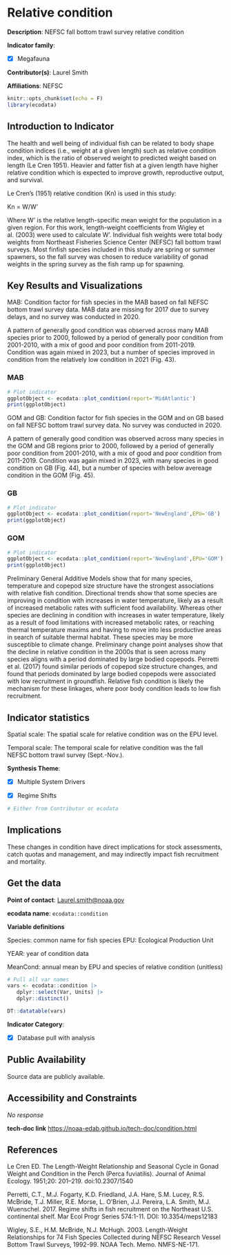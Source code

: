 # Relative condition

**Description**: NEFSC fall bottom trawl survey relative condition

**Indicator family**: 

- [X] Megafauna



**Contributor(s)**: Laurel Smith

**Affiliations**: NEFSC

```{r echo=FALSE}
knitr::opts_chunk$set(echo = F)
library(ecodata)
```
## Introduction to Indicator
The health and well being of individual fish can be related to body shape condition indices (i.e., weight at a given length) such as relative condition index, which is the ratio of observed weight to predicted weight based on length (Le Cren 1951). Heavier and fatter fish at a given length have higher relative condition which is expected to improve growth, reproductive output, and survival.



Le Cren’s (1951) relative condition (Kn) is used in this study:

Kn = W/W’

Where W’ is the relative length-specific mean weight for the population in a given region. For this work, length-weight coefficients from Wigley et al. (2003) were used to calculate W’. Individual fish weights were total body weights from Northeast Fisheries Science Center (NEFSC) fall bottom trawl surveys. Most finfish species included in this study are spring or summer spawners, so the fall survey was chosen to reduce variability of gonad weights in the spring survey as the fish ramp up for spawning.



## Key Results and Visualizations
MAB:
Condition factor for fish species in the MAB based on fall NEFSC bottom trawl survey data. MAB data are missing for 2017 due to survey delays, and no survey was conducted in 2020.



A pattern of generally good condition was observed across many MAB species prior to 2000, followed by a period of generally poor condition from 2001-2010, with a mix of good and poor condition from 2011-2019. Condition was again mixed in 2023, but a number of species improved in condition from the relatively low condition in 2021 (Fig. 43). 

### MAB

```{r plot_conditionMAB}
# Plot indicator
ggplotObject <- ecodata::plot_condition(report='MidAtlantic')
print(ggplotObject)
```

GOM and GB:
Condition factor for fish species in the GOM and on GB based on fall NEFSC bottom trawl survey data. No survey was conducted in 2020.



A pattern of generally good condition was observed across many species in the GOM and GB regions prior to 2000, followed by a period of generally poor condition from 2001-2010, with a mix of good and poor condition from 2011-2019. Condition was again mixed in 2023, with many species in good condition on GB (Fig. 44), but a number of species with below avereage condition in the GOM (Fig. 45). 

### GB

```{r plot_conditionNEGB}
# Plot indicator
ggplotObject <- ecodata::plot_condition(report='NewEngland',EPU='GB')
print(ggplotObject)
```

### GOM

```{r plot_conditionNEGOM}
# Plot indicator
ggplotObject <- ecodata::plot_condition(report='NewEngland',EPU='GOM')
print(ggplotObject)
```

Preliminary General Additive Models show that for many species, temperature and copepod size structure have the strongest associations with relative fish condition. Directional trends show that some species are improving in condition with increases in water temperature, likely as a result of increased metabolic rates with sufficient food availability. Whereas other species are declining in condition with increases in water temperature, likely as a result of food limitations with increased metabolic rates, or reaching thermal temperature maxims and having to move into less productive areas in search of suitable thermal habitat. These species may be more susceptible to climate change. Preliminary change point analyses show that the decline in relative condition in the 2000s that is seen across many species aligns with a period dominated by large bodied copepods. Perretti et al. (2017) found similar periods of copepod size structure changes, and found that periods dominated by large bodied copepods were associated with low recruitment in groundfish. Relative fish condition is likely the mechanism for these linkages, where poor body condition leads to low fish recruitment.


## Indicator statistics 
Spatial scale: The spatial scale for relative condition was on the EPU level.

Temporal scale: The temporal scale for relative condition was the fall NEFSC bottom trawl survey (Sept.-Nov.).

**Synthesis Theme**:

- [X] Multiple System Drivers

- [X] Regime Shifts



```{r autostats_condition}
# Either from Contributor or ecodata
```

## Implications
These changes in condition have direct implications for stock assessments, catch quotas and management, and may indirectly impact fish recruitment and mortality.

## Get the data

**Point of contact**: [Laurel.smith@noaa.gov](mailto:Laurel.smith@noaa.gov){.email}

**ecodata name**: `ecodata::condition`

**Variable definitions**

Species: common name for fish species
 EPU: Ecological Production Unit
 
YEAR: year of condition data
 
MeanCond: annual mean by EPU and species of relative condition (unitless)

```{r vars_condition}
# Pull all var names
vars <- ecodata::condition |>
   dplyr::select(Var, Units) |>
   dplyr::distinct()

DT::datatable(vars)
```
**Indicator Category**:

- [X] Database pull with analysis



## Public Availability

Source data are publicly available.

## Accessibility and Constraints

_No response_

**tech-doc link**
<https://noaa-edab.github.io/tech-doc/condition.html>

## References


Le Cren ED. The Length-Weight Relationship and Seasonal Cycle in Gonad Weight and Condition in the Perch (Perca fuviatilis). Journal of Animal Ecology. 1951;20: 201–219. doi:10.2307/1540



Perretti, C.T., M.J. Fogarty, K.D. Friedland, J.A. Hare, S.M. Lucey, R.S. McBride, T.J. Miller, R.E. Morse, L. O’Brien, J.J. Pereira, L.A. Smith, M.J. Wuenschel. 2017. Regime shifts in fish recruitment on the Northeast U.S. continental shelf. Mar Ecol Progr Series 574:1-11. DOI: 10.3354/meps12183



Wigley, S.E., H.M. McBride, N.J. McHugh. 2003. Length-Weight Relationships for 74 Fish Species Collected during NEFSC Research Vessel Bottom Trawl Surveys, 1992-99. NOAA Tech. Memo. NMFS-NE-171.
